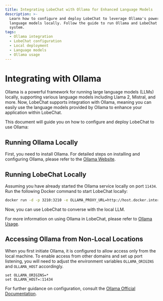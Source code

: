 ```yaml
---
title: Integrating LobeChat with Ollama for Enhanced Language Models
description: >-
  Learn how to configure and deploy LobeChat to leverage Ollama's powerful
  language models locally. Follow the guide to run Ollama and LobeChat on your
  system.
tags:
  - Ollama integration
  - LobeChat configuration
  - Local deployment
  - Language models
  - Ollama usage
---
```


# Integrating with Ollama

Ollama is a powerful framework for running large language models (LLMs) locally, supporting various language models including Llama 2, Mistral, and more. Now, LobeChat supports integration with Ollama, meaning you can easily use the language models provided by Ollama to enhance your application within LobeChat.

This document will guide you on how to configure and deploy LobeChat to use Ollama:

## Running Ollama Locally

First, you need to install Ollama. For detailed steps on installing and configuring Ollama, please refer to the [Ollama Website](https://ollama.com).

## Running LobeChat Locally

Assuming you have already started the Ollama service locally on port `11434`. Run the following Docker command to start LobeChat locally:

```bash
docker run -d -p 3210:3210 -e OLLAMA_PROXY_URL=http://host.docker.internal:11434/v1 lobehub/lobe-chat
```

Now, you can use LobeChat to converse with the local LLM.

For more information on using Ollama in LobeChat, please refer to [Ollama Usage](/docs/usage/providers/ollama).

## Accessing Ollama from Non-Local Locations

When you first initiate Ollama, it is configured to allow access only from the local machine. To enable access from other domains and set up port listening, you will need to adjust the environment variables `OLLAMA_ORIGINS` and `OLLAMA_HOST` accordingly.
```
set OLLAMA_ORIGINS=*
set OLLAMA_HOST=:11434
```
For further guidance on configuration, consult the [Ollama Official Documentation](https://github.com/ollama/ollama/blob/main/docs/faq.md#how-do-i-configure-ollama-server).
